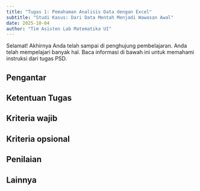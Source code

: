 ```yaml
---
title: "Tugas 1: Pemahaman Analisis Data dengan Excel"
subtitle: "Studi Kasus: Dari Data Mentah Menjadi Wawasan Awal"
date: 2025-10-04
author: "Tim Asisten Lab Matematika UI"
---
```


:::{.justify}
Selamat! Akhirnya Anda telah sampai di penghujung pembelajaran. Anda telah mempelajari banyak hal.
Baca informasi di bawah ini untuk memahami instruksi dari tugas PSD.
:::

::: {.panel-tabset}

## Pengantar
## Ketentuan Tugas
## Kriteria wajib
## Kriteria opsional
## Penilaian 
## Lainnya


:::